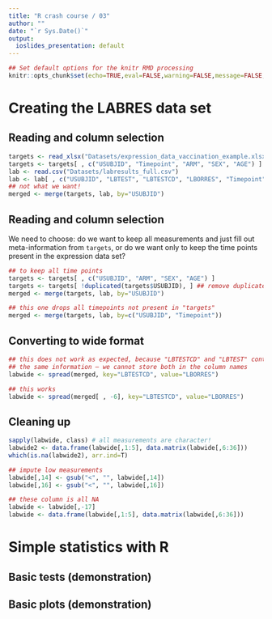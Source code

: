 ```yaml
---
title: "R crash course / 03"
author: ""
date: "`r Sys.Date()`"
output:
  ioslides_presentation: default
---
```


```r
## Set default options for the knitr RMD processing
knitr::opts_chunk$set(echo=TRUE,eval=FALSE,warning=FALSE,message=FALSE,fig.width=5,fig.height=5,cache=TRUE,autodep=TRUE, results="hide")
```

# Creating the LABRES data set

## Reading and column selection

```r
targets <- read_xlsx("Datasets/expression_data_vaccination_example.xlsx", sheet=1)
targets <- targets[ , c("USUBJID", "Timepoint", "ARM", "SEX", "AGE") ]
lab <- read.csv("Datasets/labresults_full.csv")
lab <- lab[ , c("USUBJID", "LBTEST", "LBTESTCD", "LBORRES", "Timepoint") ]
## not what we want!
merged <- merge(targets, lab, by="USUBJID")
```

## Reading and column selection

We need to choose: do we want to keep all measurements and just fill out
meta-information from `targets`, or do we want only to keep the time points
present in the expression data set?

```r
## to keep all time points
targets <- targets[ , c("USUBJID", "ARM", "SEX", "AGE") ]
targets <- targets[ !duplicated(targets$USUBJID), ] ## remove duplicated lines
merged <- merge(targets, lab, by="USUBJID")

## this one drops all timepoints not present in "targets"
merged <- merge(targets, lab, by=c("USUBJID", "Timepoint"))
```

## Converting to wide format

```r
## this does not work as expected, because "LBTESTCD" and "LBTEST" contain
## the same information – we cannot store both in the column names
labwide <- spread(merged, key="LBTESTCD", value="LBORRES")

## this works
labwide <- spread(merged[ , -6], key="LBTESTCD", value="LBORRES")
```

## Cleaning up

```r
sapply(labwide, class) # all measurements are character!
labwide2 <- data.frame(labwide[,1:5], data.matrix(labwide[,6:36]))
which(is.na(labwide2), arr.ind=T)

## impute low measurements
labwide[,14] <- gsub("<", "", labwide[,14])
labwide[,16] <- gsub("<", "", labwide[,16])

## these column is all NA
labwide <- labwide[,-17]
labwide <- data.frame(labwide[,1:5], data.matrix(labwide[,6:36]))
```


# Simple statistics with R

## Basic tests (demonstration)




## Basic plots (demonstration)
